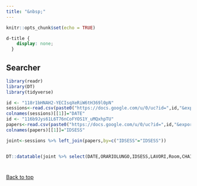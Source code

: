 ```yaml
---
title: "&nbsp;"
---
```


```r
knitr::opts_chunk$set(echo = TRUE)
```
```css
d-title {
    display: none;
  }
```


## Searcher

```r
library(readr)
library(DT)
library(tidyverse)

id <- "118r1bHNAH2-YECIsqXeRiW6tH369l0pN"
sessions<-read.csv(paste0("https://docs.google.com/u/0/uc?id=",id,"&export=download"),sep=";")
colnames(sessions)[[1]]="DATE"
id <- "116b9Jys61L6T76nCoFYOS1Y_uMQxhpTU"
papers<-read.csv(paste0("https://docs.google.com/u/0/uc?id=",id,"&export=download"),sep=";")
colnames(papers)[[1]]="IDSESS"

joint<-sessions %>% left_join(papers,by=c("IDSESS"="IDSESS"))


DT::datatable(joint %>% select(DATE,ORARIOLUNGO,IDSESS,LAVORI,Room,CHAIR,DISCUSSANT),rownames = FALSE)
```
# {-}

<a href="#top">Back to top</a>
